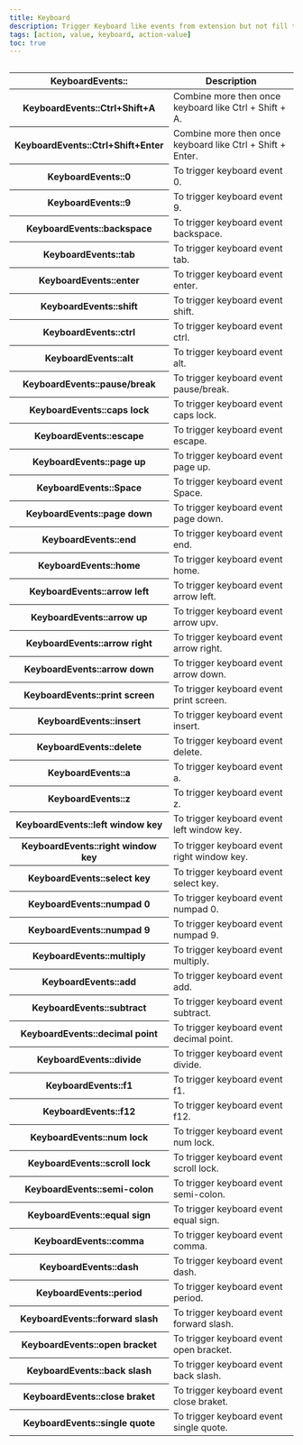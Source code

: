 ```yaml
---
title: Keyboard
description: Trigger Keyboard like events from extension but not fill the input field. some input field watch for event for those you can use this syntax
tags: [action, value, keyboard, action-value]
toc: true
---
```


<img
  class="d-block mb-4 img-fluid rounded-3"
  src="/docs/[[config:docs_version]]/assets/img/action-keyboard-events.png"
  alt=""
/>

<table class="table">
  <thead>
    <tr>
      <th scope="col">KeyboardEvents::</th>
      <th scope="col">Description</th>
    </tr>
  </thead>
  <tbody>
    <tr>
      <th scope="row">KeyboardEvents::Ctrl+Shift+A</th>
      <td>Combine more then once keyboard like Ctrl + Shift + A.</td>
    </tr>
    <tr>
      <th scope="row">KeyboardEvents::Ctrl+Shift+Enter</th>
      <td>Combine more then once keyboard like Ctrl + Shift + Enter.</td>
    </tr>
    <tr>
      <th scope="row">KeyboardEvents::0</th>
      <td>To trigger keyboard event 0.</td>
    </tr>
    <tr>
      <th scope="row">KeyboardEvents::9</th>
      <td>To trigger keyboard event 9.</td>
    </tr>
    <tr>
      <th scope="row">KeyboardEvents::backspace</th>
      <td>To trigger keyboard event backspace.</td>
    </tr>
    <tr>
      <th scope="row">KeyboardEvents::tab</th>
      <td>To trigger keyboard event tab.</td>
    </tr>
    <tr>
      <th scope="row">KeyboardEvents::enter</th>
      <td>To trigger keyboard event enter.</td>
    </tr>
    <tr>
      <th scope="row">KeyboardEvents::shift</th>
      <td>To trigger keyboard event shift.</td>
    </tr>
    <tr>
      <th scope="row">KeyboardEvents::ctrl</th>
      <td>To trigger keyboard event ctrl.</td>
    </tr>
    <tr>
      <th scope="row">KeyboardEvents::alt</th>
      <td>To trigger keyboard event alt.</td>
    </tr>
    <tr>
      <th scope="row">KeyboardEvents::pause/break</th>
      <td>To trigger keyboard event pause/break.</td>
    </tr>
    <tr>
      <th scope="row">KeyboardEvents::caps lock</th>
      <td>To trigger keyboard event caps lock.</td>
    </tr>
    <tr>
      <th scope="row">KeyboardEvents::escape</th>
      <td>To trigger keyboard event escape.</td>
    </tr>
    <tr>
      <th scope="row">KeyboardEvents::page up</th>
      <td>To trigger keyboard event page up.</td>
    </tr>
    <tr>
      <th scope="row">KeyboardEvents::Space</th>
      <td>To trigger keyboard event Space.</td>
    </tr>
    <tr>
      <th scope="row">KeyboardEvents::page down</th>
      <td>To trigger keyboard event page down.</td>
    </tr>
    <tr>
      <th scope="row">KeyboardEvents::end</th>
      <td>To trigger keyboard event end.</td>
    </tr>
    <tr>
      <th scope="row">KeyboardEvents::home</th>
      <td>To trigger keyboard event home.</td>
    </tr>
    <tr>
      <th scope="row">KeyboardEvents::arrow left</th>
      <td>To trigger keyboard event arrow left.</td>
    </tr>
    <tr>
      <th scope="row">KeyboardEvents::arrow up</th>
      <td>To trigger keyboard event arrow upv.</td>
    </tr>
    <tr>
      <th scope="row">KeyboardEvents::arrow right</th>
      <td>To trigger keyboard event arrow right.</td>
    </tr>
    <tr>
      <th scope="row">KeyboardEvents::arrow down</th>
      <td>To trigger keyboard event arrow down.</td>
    </tr>
    <tr>
      <th scope="row">KeyboardEvents::print screen</th>
      <td>To trigger keyboard event print screen.</td>
    </tr>
    <tr>
      <th scope="row">KeyboardEvents::insert</th>
      <td>To trigger keyboard event insert.</td>
    </tr>
    <tr>
      <th scope="row">KeyboardEvents::delete</th>
      <td>To trigger keyboard event delete.</td>
    </tr>
    <tr>
      <th scope="row">KeyboardEvents::a</th>
      <td>To trigger keyboard event a.</td>
    </tr>
    <tr>
      <th scope="row">KeyboardEvents::z</th>
      <td>To trigger keyboard event z.</td>
    </tr>
    <tr>
      <th scope="row">KeyboardEvents::left window key</th>
      <td>To trigger keyboard event left window key.</td>
    </tr>
    <tr>
      <th scope="row">KeyboardEvents::right window key</th>
      <td>To trigger keyboard event right window key.</td>
    </tr>
    <tr>
      <th scope="row">KeyboardEvents::select key</th>
      <td>To trigger keyboard event select key.</td>
    </tr>
    <tr>
      <th scope="row">KeyboardEvents::numpad 0</th>
      <td>To trigger keyboard event numpad 0.</td>
    </tr>
    <tr>
      <th scope="row">KeyboardEvents::numpad 9</th>
      <td>To trigger keyboard event numpad 9.</td>
    </tr>
    <tr>
      <th scope="row">KeyboardEvents::multiply</th>
      <td>To trigger keyboard event multiply.</td>
    </tr>
    <tr>
      <th scope="row">KeyboardEvents::add</th>
      <td>To trigger keyboard event add.</td>
    </tr>
    <tr>
      <th scope="row">KeyboardEvents::subtract</th>
      <td>To trigger keyboard event subtract.</td>
    </tr>
    <tr>
      <th scope="row">KeyboardEvents::decimal point</th>
      <td>To trigger keyboard event decimal point.</td>
    </tr>
    <tr>
      <th scope="row">KeyboardEvents::divide</th>
      <td>To trigger keyboard event divide.</td>
    </tr>
    <tr>
      <th scope="row">KeyboardEvents::f1</th>
      <td>To trigger keyboard event f1.</td>
    </tr>
    <tr>
      <th scope="row">KeyboardEvents::f12</th>
      <td>To trigger keyboard event f12.</td>
    </tr>
    <tr>
      <th scope="row">KeyboardEvents::num lock</th>
      <td>To trigger keyboard event num lock.</td>
    </tr>
    <tr>
      <th scope="row">KeyboardEvents::scroll lock</th>
      <td>To trigger keyboard event scroll lock.</td>
    </tr>
    <tr>
      <th scope="row">KeyboardEvents::semi-colon</th>
      <td>To trigger keyboard event semi-colon.</td>
    </tr>
    <tr>
      <th scope="row">KeyboardEvents::equal sign</th>
      <td>To trigger keyboard event equal sign.</td>
    </tr>
    <tr>
      <th scope="row">KeyboardEvents::comma</th>
      <td>To trigger keyboard event comma.</td>
    </tr>
    <tr>
      <th scope="row">KeyboardEvents::dash</th>
      <td>To trigger keyboard event dash.</td>
    </tr>
    <tr>
      <th scope="row">KeyboardEvents::period</th>
      <td>To trigger keyboard event period.</td>
    </tr>
    <tr>
      <th scope="row">KeyboardEvents::forward slash</th>
      <td>To trigger keyboard event forward slash.</td>
    </tr>
    <tr>
      <th scope="row">KeyboardEvents::open bracket</th>
      <td>To trigger keyboard event open bracket.</td>
    </tr>
    <tr>
      <th scope="row">KeyboardEvents::back slash</th>
      <td>To trigger keyboard event back slash.</td>
    </tr>
    <tr>
      <th scope="row">KeyboardEvents::close braket</th>
      <td>To trigger keyboard event close braket.</td>
    </tr>
    <tr>
      <th scope="row">KeyboardEvents::single quote</th>
      <td>To trigger keyboard event single quote.</td>
    </tr>
  </tbody>
</table>
